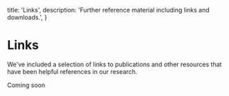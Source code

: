   title: 'Links',
  description:
    'Further reference material including links and downloads.',
}

# Links

We've included a selection of links to publications and other resources that have been helpful references in our research.

<Note>
    Coming soon
</Note>
